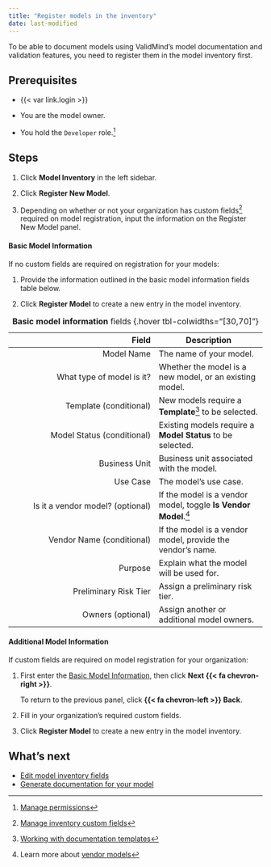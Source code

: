 ```yaml
---
title: "Register models in the inventory"
date: last-modified
---
```


To be able to document models using ValidMind's model documentation and validation features, you need to register them in the model inventory first.

## Prerequisites

- {{< var link.login >}}

- You are the model owner.

- You hold the `Developer` role.[^1] 

## Steps

1. Click **Model Inventory** in the left sidebar. 
<!--- **Need screenshot** --->
   
2. Click **Register New Model**.
   
3. Depending on whether or not your organization has custom fields[^2] required on model registration, input the information on the Register New Model panel.

#### Basic Model Information

If no custom fields are required on registration for your models:

1.  Provide the information outlined in the basic model information fields table below.

2. Click **Register Model** to create a new entry in the model inventory.

| Field | Description | 
|---:|---|
| Model Name | The name of your model. |
| What type of model is it? | Whether the model is a new model, or an existing model. |
| Template (conditional) | New models require a **Template**[^3] to be selected. |
| Model Status (conditional) | Existing models require a **Model Status** to be selected. |
| Business Unit | Business unit associated with the model. |
| Use Case | The model's use case. |
| Is it a vendor model? (optional) | If the model is a vendor model, toggle **Is Vendor Model**.[^4] |
| Vendor Name (conditional) | If the model is a vendor model, provide the vendor's name. |
| Purpose | Explain what the model will be used for. |
| Preliminary Risk Tier | Assign a preliminary risk tier. |
| Owners (optional) |  Assign another or additional model owners. |
: **Basic model information** fields {.hover tbl-colwidths="[30,70]"}

#### Additional Model Information

If custom fields are required on model registration for your organization:

1. First enter the [Basic Model Information](#basic-model-information), then click **Next {{< fa chevron-right >}}**.

   To return to the previous panel, click **{{< fa chevron-left >}} Back**.

2. Fill in your organization's required custom fields.

3. Click **Register Model** to create a new entry in the model inventory.

## What's next

* [Edit model inventory fields](edit-model-inventory-fields.qmd)
* [Generate documentation for your model](/get-started/platform/generate-documentation-for-your-model.qmd)


<!-- FOOTNOTES -->

[^1]: [Manage permissions](/guide/configuration/manage-permissions.qmd)

[^2]: [Manage inventory custom fields](/guide/model-inventory/manage-inventory-custom-fields.qmd)

[^3]: [Working with documentation templates](/guide/model-documentation/working-with-documentation-templates.qmd)

[^4]: Learn more about [vendor models](/about/glossary/glossary.qmd#vendor-model)
